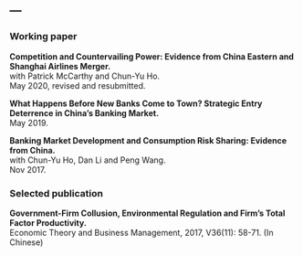 ---
---

<link rel="stylesheet" href="style.css" type="text/css">

### Working paper
**Competition and Countervailing Power: Evidence from China Eastern and Shanghai Airlines Merger.**<br>
with Patrick McCarthy and Chun-Yu Ho.<br>
May 2020, revised and resubmitted.

**What Happens Before New Banks Come to Town? Strategic Entry Deterrence in China’s Banking Market.**<br>
May 2019.

**Banking Market Development and Consumption Risk Sharing: Evidence from China.**<br>
with Chun-Yu Ho, Dan Li and Peng Wang.<br> 
Nov 2017.

### Selected publication
**Government-Firm Collusion, Environmental Regulation and Firm's Total Factor Productivity.**<br>
Economic Theory and Business Management, 2017, V36(11): 58-71. (In Chinese)



<!-- *For more writings and presentations, see my CV [here](files/CV_YanhaoWang_May2019.pdf).* -->